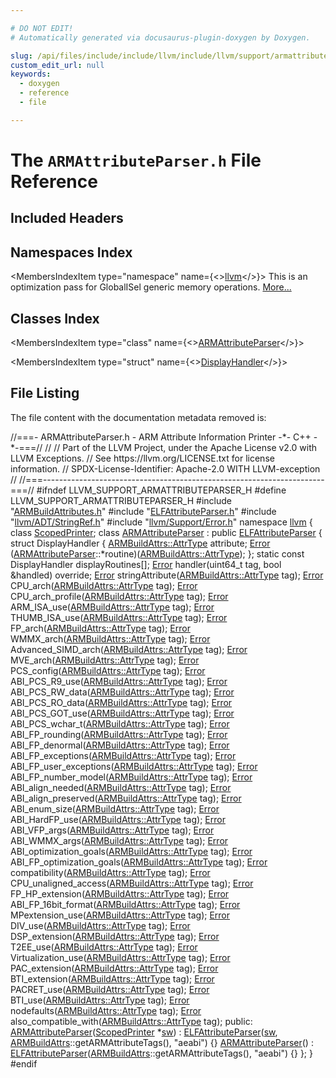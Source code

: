 ```yaml
---

# DO NOT EDIT!
# Automatically generated via docusaurus-plugin-doxygen by Doxygen.

slug: /api/files/include/include/llvm/include/llvm/support/armattributeparser-h
custom_edit_url: null
keywords:
  - doxygen
  - reference
  - file

---
```





# The `ARMAttributeParser.h` File Reference

<DoxygenPage pluginConfig={pluginConfig}>



## Included Headers

<IncludesList>
<IncludesListItem
  filePath="ARMBuildAttributes.h"
  permalink="/docs/api/files/include/include/llvm/include/llvm/support/armbuildattributes-h"
  isLocal="true" />
<IncludesListItem
  filePath="ELFAttributeParser.h"
  permalink="/docs/api/files/include/include/llvm/include/llvm/support/elfattributeparser-h"
  isLocal="true" />
<IncludesListItem
  filePath="llvm/ADT/StringRef.h"
  permalink="/docs/api/files/include/include/llvm/include/llvm/adt/stringref-h"
  isLocal="true" />
<IncludesListItem
  filePath="llvm/Support/Error.h"
  permalink="/docs/api/files/include/include/llvm/include/llvm/support/error-h"
  isLocal="true" />
</IncludesList>

## Namespaces Index

<MembersIndex>

<MembersIndexItem
  type="namespace"
  name={<><a href="/docs/api/namespaces/llvm">llvm</a></>}>
This is an optimization pass for GlobalISel generic memory operations. <a href="/docs/api/namespaces/llvm/#details">More...</a>
</MembersIndexItem>

</MembersIndex>

## Classes Index

<MembersIndex>

<MembersIndexItem
  type="class"
  name={<><a href="/docs/api/classes/llvm/armattributeparser">ARMAttributeParser</a></>}>
</MembersIndexItem>

<MembersIndexItem
  type="struct"
  name={<><a href="/docs/api/structs/llvm/armattributeparser/displayhandler">DisplayHandler</a></>}>
</MembersIndexItem>

</MembersIndex>


## File Listing

The file content with the documentation metadata removed is:

<ProgramListing>

<Link id="l00001" /><CodeLine lineNumber="1"><span class="doxyHighlightComment">//===- ARMAttributeParser.h - ARM Attribute Information Printer -&#42;- C++ -&#42;-===//</span></CodeLine>
<Link id="l00002" /><CodeLine lineNumber="2"><span class="doxyHighlightComment">//</span></CodeLine>
<Link id="l00003" /><CodeLine lineNumber="3"><span class="doxyHighlightComment">// Part of the LLVM Project, under the Apache License v2.0 with LLVM Exceptions.</span></CodeLine>
<Link id="l00004" /><CodeLine lineNumber="4"><span class="doxyHighlightComment">// See https://llvm.org/LICENSE.txt for license information.</span></CodeLine>
<Link id="l00005" /><CodeLine lineNumber="5"><span class="doxyHighlightComment">// SPDX-License-Identifier: Apache-2.0 WITH LLVM-exception</span></CodeLine>
<Link id="l00006" /><CodeLine lineNumber="6"><span class="doxyHighlightComment">//</span></CodeLine>
<Link id="l00007" /><CodeLine lineNumber="7"><span class="doxyHighlightComment">//===----------------------------------------------------------------------===//</span></CodeLine>
<Link id="l00008" /><CodeLine lineNumber="8"></CodeLine>
<Link id="l00009" /><CodeLine lineNumber="9"><span class="doxyHighlightPreprocessor">#ifndef LLVM&#95;SUPPORT&#95;ARMATTRIBUTEPARSER&#95;H</span></CodeLine>
<Link id="l00010" /><CodeLine lineNumber="10"><span class="doxyHighlightPreprocessor">#define LLVM&#95;SUPPORT&#95;ARMATTRIBUTEPARSER&#95;H</span></CodeLine>
<Link id="l00011" /><CodeLine lineNumber="11"></CodeLine>
<Link id="l00012" /><CodeLine lineNumber="12"><span class="doxyHighlightPreprocessor">#include &quot;<a href="/docs/api/files/include/include/llvm/include/llvm/support/armbuildattributes-h">ARMBuildAttributes.h</a>&quot;</span></CodeLine>
<Link id="l00013" /><CodeLine lineNumber="13"><span class="doxyHighlightPreprocessor">#include &quot;<a href="/docs/api/files/include/include/llvm/include/llvm/support/elfattributeparser-h">ELFAttributeParser.h</a>&quot;</span></CodeLine>
<Link id="l00014" /><CodeLine lineNumber="14"><span class="doxyHighlightPreprocessor">#include &quot;<a href="/docs/api/files/include/include/llvm/include/llvm/adt/stringref-h">llvm/ADT/StringRef.h</a>&quot;</span></CodeLine>
<Link id="l00015" /><CodeLine lineNumber="15"><span class="doxyHighlightPreprocessor">#include &quot;<a href="/docs/api/files/include/include/llvm/include/llvm/support/error-h">llvm/Support/Error.h</a>&quot;</span></CodeLine>
<Link id="l00016" /><CodeLine lineNumber="16"></CodeLine>
<Link id="l00017" /><CodeLine lineNumber="17"><span class="doxyHighlightKeyword">namespace </span><span class="doxyHighlight"><a href="/docs/api/namespaces/llvm">llvm</a> &#123;</span></CodeLine>
<Link id="l00018" /><CodeLine lineNumber="18"></CodeLine>
<Link id="l00019" /><CodeLine lineNumber="19"><span class="doxyHighlightKeyword">class </span><span class="doxyHighlight"><a href="/docs/api/classes/llvm/scopedprinter">ScopedPrinter</a>;</span></CodeLine>
<Link id="l00020" /><CodeLine lineNumber="20"></CodeLine>
<Link id="l00021" /><CodeLine lineNumber="21" lineLink="/docs/api/classes/llvm/armattributeparser"><span class="doxyHighlightKeyword">class </span><span class="doxyHighlight"><a href="/docs/api/classes/llvm/armattributeparser/#a545be58faa673963fbfc0e98bd0b35c4">ARMAttributeParser</a> : </span><span class="doxyHighlightKeyword">public</span><span class="doxyHighlight"> <a href="/docs/api/classes/llvm/elfattributeparser/#a4e104d3bf9f32e68ed3dacf1c6092931">ELFAttributeParser</a> &#123;</span></CodeLine>
<Link id="l00022" /><CodeLine lineNumber="22"><span class="doxyHighlight">  </span><span class="doxyHighlightKeyword">struct </span><span class="doxyHighlight">DisplayHandler &#123;</span></CodeLine>
<Link id="l00023" /><CodeLine lineNumber="23"><span class="doxyHighlight">    <a href="/docs/api/namespaces/llvm/armbuildattrs/#aea10ca6bf098a425d51ac7fe65d30ed6">ARMBuildAttrs::AttrType</a> attribute;</span></CodeLine>
<Link id="l00024" /><CodeLine lineNumber="24"><span class="doxyHighlight">    <a href="/docs/api/namespaces/llvm/#ac226f3d2b9ca090171a8e0a8cb92c343a902b0d55fddef6f8d651fe1035b7d4bd">Error</a> (<a href="/docs/api/classes/llvm/armattributeparser/#a545be58faa673963fbfc0e98bd0b35c4">ARMAttributeParser</a>::&#42;routine)(<a href="/docs/api/namespaces/llvm/armbuildattrs/#aea10ca6bf098a425d51ac7fe65d30ed6">ARMBuildAttrs::AttrType</a>);</span></CodeLine>
<Link id="l00025" /><CodeLine lineNumber="25"><span class="doxyHighlight">  &#125;;</span></CodeLine>
<Link id="l00026" /><CodeLine lineNumber="26"><span class="doxyHighlight">  </span><span class="doxyHighlightKeyword">static</span><span class="doxyHighlight"> </span><span class="doxyHighlightKeyword">const</span><span class="doxyHighlight"> DisplayHandler displayRoutines&#91;&#93;;</span></CodeLine>
<Link id="l00027" /><CodeLine lineNumber="27"></CodeLine>
<Link id="l00028" /><CodeLine lineNumber="28"><span class="doxyHighlight">  <a href="/docs/api/classes/llvm/error">Error</a> handler(uint64&#95;t tag, </span><span class="doxyHighlightKeywordType">bool</span><span class="doxyHighlight"> &amp;handled) </span><span class="doxyHighlightKeyword">override</span><span class="doxyHighlight">;</span></CodeLine>
<Link id="l00029" /><CodeLine lineNumber="29"></CodeLine>
<Link id="l00030" /><CodeLine lineNumber="30"><span class="doxyHighlight">  <a href="/docs/api/classes/llvm/error">Error</a> stringAttribute(<a href="/docs/api/namespaces/llvm/armbuildattrs/#aea10ca6bf098a425d51ac7fe65d30ed6">ARMBuildAttrs::AttrType</a> tag);</span></CodeLine>
<Link id="l00031" /><CodeLine lineNumber="31"></CodeLine>
<Link id="l00032" /><CodeLine lineNumber="32"><span class="doxyHighlight">  <a href="/docs/api/classes/llvm/error">Error</a> CPU&#95;arch(<a href="/docs/api/namespaces/llvm/armbuildattrs/#aea10ca6bf098a425d51ac7fe65d30ed6">ARMBuildAttrs::AttrType</a> tag);</span></CodeLine>
<Link id="l00033" /><CodeLine lineNumber="33"><span class="doxyHighlight">  <a href="/docs/api/classes/llvm/error">Error</a> CPU&#95;arch&#95;profile(<a href="/docs/api/namespaces/llvm/armbuildattrs/#aea10ca6bf098a425d51ac7fe65d30ed6">ARMBuildAttrs::AttrType</a> tag);</span></CodeLine>
<Link id="l00034" /><CodeLine lineNumber="34"><span class="doxyHighlight">  <a href="/docs/api/classes/llvm/error">Error</a> ARM&#95;ISA&#95;use(<a href="/docs/api/namespaces/llvm/armbuildattrs/#aea10ca6bf098a425d51ac7fe65d30ed6">ARMBuildAttrs::AttrType</a> tag);</span></CodeLine>
<Link id="l00035" /><CodeLine lineNumber="35"><span class="doxyHighlight">  <a href="/docs/api/classes/llvm/error">Error</a> THUMB&#95;ISA&#95;use(<a href="/docs/api/namespaces/llvm/armbuildattrs/#aea10ca6bf098a425d51ac7fe65d30ed6">ARMBuildAttrs::AttrType</a> tag);</span></CodeLine>
<Link id="l00036" /><CodeLine lineNumber="36"><span class="doxyHighlight">  <a href="/docs/api/classes/llvm/error">Error</a> FP&#95;arch(<a href="/docs/api/namespaces/llvm/armbuildattrs/#aea10ca6bf098a425d51ac7fe65d30ed6">ARMBuildAttrs::AttrType</a> tag);</span></CodeLine>
<Link id="l00037" /><CodeLine lineNumber="37"><span class="doxyHighlight">  <a href="/docs/api/classes/llvm/error">Error</a> WMMX&#95;arch(<a href="/docs/api/namespaces/llvm/armbuildattrs/#aea10ca6bf098a425d51ac7fe65d30ed6">ARMBuildAttrs::AttrType</a> tag);</span></CodeLine>
<Link id="l00038" /><CodeLine lineNumber="38"><span class="doxyHighlight">  <a href="/docs/api/classes/llvm/error">Error</a> Advanced&#95;SIMD&#95;arch(<a href="/docs/api/namespaces/llvm/armbuildattrs/#aea10ca6bf098a425d51ac7fe65d30ed6">ARMBuildAttrs::AttrType</a> tag);</span></CodeLine>
<Link id="l00039" /><CodeLine lineNumber="39"><span class="doxyHighlight">  <a href="/docs/api/classes/llvm/error">Error</a> MVE&#95;arch(<a href="/docs/api/namespaces/llvm/armbuildattrs/#aea10ca6bf098a425d51ac7fe65d30ed6">ARMBuildAttrs::AttrType</a> tag);</span></CodeLine>
<Link id="l00040" /><CodeLine lineNumber="40"><span class="doxyHighlight">  <a href="/docs/api/classes/llvm/error">Error</a> PCS&#95;config(<a href="/docs/api/namespaces/llvm/armbuildattrs/#aea10ca6bf098a425d51ac7fe65d30ed6">ARMBuildAttrs::AttrType</a> tag);</span></CodeLine>
<Link id="l00041" /><CodeLine lineNumber="41"><span class="doxyHighlight">  <a href="/docs/api/classes/llvm/error">Error</a> ABI&#95;PCS&#95;R9&#95;use(<a href="/docs/api/namespaces/llvm/armbuildattrs/#aea10ca6bf098a425d51ac7fe65d30ed6">ARMBuildAttrs::AttrType</a> tag);</span></CodeLine>
<Link id="l00042" /><CodeLine lineNumber="42"><span class="doxyHighlight">  <a href="/docs/api/classes/llvm/error">Error</a> ABI&#95;PCS&#95;RW&#95;data(<a href="/docs/api/namespaces/llvm/armbuildattrs/#aea10ca6bf098a425d51ac7fe65d30ed6">ARMBuildAttrs::AttrType</a> tag);</span></CodeLine>
<Link id="l00043" /><CodeLine lineNumber="43"><span class="doxyHighlight">  <a href="/docs/api/classes/llvm/error">Error</a> ABI&#95;PCS&#95;RO&#95;data(<a href="/docs/api/namespaces/llvm/armbuildattrs/#aea10ca6bf098a425d51ac7fe65d30ed6">ARMBuildAttrs::AttrType</a> tag);</span></CodeLine>
<Link id="l00044" /><CodeLine lineNumber="44"><span class="doxyHighlight">  <a href="/docs/api/classes/llvm/error">Error</a> ABI&#95;PCS&#95;GOT&#95;use(<a href="/docs/api/namespaces/llvm/armbuildattrs/#aea10ca6bf098a425d51ac7fe65d30ed6">ARMBuildAttrs::AttrType</a> tag);</span></CodeLine>
<Link id="l00045" /><CodeLine lineNumber="45"><span class="doxyHighlight">  <a href="/docs/api/classes/llvm/error">Error</a> ABI&#95;PCS&#95;wchar&#95;t(<a href="/docs/api/namespaces/llvm/armbuildattrs/#aea10ca6bf098a425d51ac7fe65d30ed6">ARMBuildAttrs::AttrType</a> tag);</span></CodeLine>
<Link id="l00046" /><CodeLine lineNumber="46"><span class="doxyHighlight">  <a href="/docs/api/classes/llvm/error">Error</a> ABI&#95;FP&#95;rounding(<a href="/docs/api/namespaces/llvm/armbuildattrs/#aea10ca6bf098a425d51ac7fe65d30ed6">ARMBuildAttrs::AttrType</a> tag);</span></CodeLine>
<Link id="l00047" /><CodeLine lineNumber="47"><span class="doxyHighlight">  <a href="/docs/api/classes/llvm/error">Error</a> ABI&#95;FP&#95;denormal(<a href="/docs/api/namespaces/llvm/armbuildattrs/#aea10ca6bf098a425d51ac7fe65d30ed6">ARMBuildAttrs::AttrType</a> tag);</span></CodeLine>
<Link id="l00048" /><CodeLine lineNumber="48"><span class="doxyHighlight">  <a href="/docs/api/classes/llvm/error">Error</a> ABI&#95;FP&#95;exceptions(<a href="/docs/api/namespaces/llvm/armbuildattrs/#aea10ca6bf098a425d51ac7fe65d30ed6">ARMBuildAttrs::AttrType</a> tag);</span></CodeLine>
<Link id="l00049" /><CodeLine lineNumber="49"><span class="doxyHighlight">  <a href="/docs/api/classes/llvm/error">Error</a> ABI&#95;FP&#95;user&#95;exceptions(<a href="/docs/api/namespaces/llvm/armbuildattrs/#aea10ca6bf098a425d51ac7fe65d30ed6">ARMBuildAttrs::AttrType</a> tag);</span></CodeLine>
<Link id="l00050" /><CodeLine lineNumber="50"><span class="doxyHighlight">  <a href="/docs/api/classes/llvm/error">Error</a> ABI&#95;FP&#95;number&#95;model(<a href="/docs/api/namespaces/llvm/armbuildattrs/#aea10ca6bf098a425d51ac7fe65d30ed6">ARMBuildAttrs::AttrType</a> tag);</span></CodeLine>
<Link id="l00051" /><CodeLine lineNumber="51"><span class="doxyHighlight">  <a href="/docs/api/classes/llvm/error">Error</a> ABI&#95;align&#95;needed(<a href="/docs/api/namespaces/llvm/armbuildattrs/#aea10ca6bf098a425d51ac7fe65d30ed6">ARMBuildAttrs::AttrType</a> tag);</span></CodeLine>
<Link id="l00052" /><CodeLine lineNumber="52"><span class="doxyHighlight">  <a href="/docs/api/classes/llvm/error">Error</a> ABI&#95;align&#95;preserved(<a href="/docs/api/namespaces/llvm/armbuildattrs/#aea10ca6bf098a425d51ac7fe65d30ed6">ARMBuildAttrs::AttrType</a> tag);</span></CodeLine>
<Link id="l00053" /><CodeLine lineNumber="53"><span class="doxyHighlight">  <a href="/docs/api/classes/llvm/error">Error</a> ABI&#95;enum&#95;size(<a href="/docs/api/namespaces/llvm/armbuildattrs/#aea10ca6bf098a425d51ac7fe65d30ed6">ARMBuildAttrs::AttrType</a> tag);</span></CodeLine>
<Link id="l00054" /><CodeLine lineNumber="54"><span class="doxyHighlight">  <a href="/docs/api/classes/llvm/error">Error</a> ABI&#95;HardFP&#95;use(<a href="/docs/api/namespaces/llvm/armbuildattrs/#aea10ca6bf098a425d51ac7fe65d30ed6">ARMBuildAttrs::AttrType</a> tag);</span></CodeLine>
<Link id="l00055" /><CodeLine lineNumber="55"><span class="doxyHighlight">  <a href="/docs/api/classes/llvm/error">Error</a> ABI&#95;VFP&#95;args(<a href="/docs/api/namespaces/llvm/armbuildattrs/#aea10ca6bf098a425d51ac7fe65d30ed6">ARMBuildAttrs::AttrType</a> tag);</span></CodeLine>
<Link id="l00056" /><CodeLine lineNumber="56"><span class="doxyHighlight">  <a href="/docs/api/classes/llvm/error">Error</a> ABI&#95;WMMX&#95;args(<a href="/docs/api/namespaces/llvm/armbuildattrs/#aea10ca6bf098a425d51ac7fe65d30ed6">ARMBuildAttrs::AttrType</a> tag);</span></CodeLine>
<Link id="l00057" /><CodeLine lineNumber="57"><span class="doxyHighlight">  <a href="/docs/api/classes/llvm/error">Error</a> ABI&#95;optimization&#95;goals(<a href="/docs/api/namespaces/llvm/armbuildattrs/#aea10ca6bf098a425d51ac7fe65d30ed6">ARMBuildAttrs::AttrType</a> tag);</span></CodeLine>
<Link id="l00058" /><CodeLine lineNumber="58"><span class="doxyHighlight">  <a href="/docs/api/classes/llvm/error">Error</a> ABI&#95;FP&#95;optimization&#95;goals(<a href="/docs/api/namespaces/llvm/armbuildattrs/#aea10ca6bf098a425d51ac7fe65d30ed6">ARMBuildAttrs::AttrType</a> tag);</span></CodeLine>
<Link id="l00059" /><CodeLine lineNumber="59"><span class="doxyHighlight">  <a href="/docs/api/classes/llvm/error">Error</a> compatibility(<a href="/docs/api/namespaces/llvm/armbuildattrs/#aea10ca6bf098a425d51ac7fe65d30ed6">ARMBuildAttrs::AttrType</a> tag);</span></CodeLine>
<Link id="l00060" /><CodeLine lineNumber="60"><span class="doxyHighlight">  <a href="/docs/api/classes/llvm/error">Error</a> CPU&#95;unaligned&#95;access(<a href="/docs/api/namespaces/llvm/armbuildattrs/#aea10ca6bf098a425d51ac7fe65d30ed6">ARMBuildAttrs::AttrType</a> tag);</span></CodeLine>
<Link id="l00061" /><CodeLine lineNumber="61"><span class="doxyHighlight">  <a href="/docs/api/classes/llvm/error">Error</a> FP&#95;HP&#95;extension(<a href="/docs/api/namespaces/llvm/armbuildattrs/#aea10ca6bf098a425d51ac7fe65d30ed6">ARMBuildAttrs::AttrType</a> tag);</span></CodeLine>
<Link id="l00062" /><CodeLine lineNumber="62"><span class="doxyHighlight">  <a href="/docs/api/classes/llvm/error">Error</a> ABI&#95;FP&#95;16bit&#95;format(<a href="/docs/api/namespaces/llvm/armbuildattrs/#aea10ca6bf098a425d51ac7fe65d30ed6">ARMBuildAttrs::AttrType</a> tag);</span></CodeLine>
<Link id="l00063" /><CodeLine lineNumber="63"><span class="doxyHighlight">  <a href="/docs/api/classes/llvm/error">Error</a> MPextension&#95;use(<a href="/docs/api/namespaces/llvm/armbuildattrs/#aea10ca6bf098a425d51ac7fe65d30ed6">ARMBuildAttrs::AttrType</a> tag);</span></CodeLine>
<Link id="l00064" /><CodeLine lineNumber="64"><span class="doxyHighlight">  <a href="/docs/api/classes/llvm/error">Error</a> DIV&#95;use(<a href="/docs/api/namespaces/llvm/armbuildattrs/#aea10ca6bf098a425d51ac7fe65d30ed6">ARMBuildAttrs::AttrType</a> tag);</span></CodeLine>
<Link id="l00065" /><CodeLine lineNumber="65"><span class="doxyHighlight">  <a href="/docs/api/classes/llvm/error">Error</a> DSP&#95;extension(<a href="/docs/api/namespaces/llvm/armbuildattrs/#aea10ca6bf098a425d51ac7fe65d30ed6">ARMBuildAttrs::AttrType</a> tag);</span></CodeLine>
<Link id="l00066" /><CodeLine lineNumber="66"><span class="doxyHighlight">  <a href="/docs/api/classes/llvm/error">Error</a> T2EE&#95;use(<a href="/docs/api/namespaces/llvm/armbuildattrs/#aea10ca6bf098a425d51ac7fe65d30ed6">ARMBuildAttrs::AttrType</a> tag);</span></CodeLine>
<Link id="l00067" /><CodeLine lineNumber="67"><span class="doxyHighlight">  <a href="/docs/api/classes/llvm/error">Error</a> Virtualization&#95;use(<a href="/docs/api/namespaces/llvm/armbuildattrs/#aea10ca6bf098a425d51ac7fe65d30ed6">ARMBuildAttrs::AttrType</a> tag);</span></CodeLine>
<Link id="l00068" /><CodeLine lineNumber="68"><span class="doxyHighlight">  <a href="/docs/api/classes/llvm/error">Error</a> PAC&#95;extension(<a href="/docs/api/namespaces/llvm/armbuildattrs/#aea10ca6bf098a425d51ac7fe65d30ed6">ARMBuildAttrs::AttrType</a> tag);</span></CodeLine>
<Link id="l00069" /><CodeLine lineNumber="69"><span class="doxyHighlight">  <a href="/docs/api/classes/llvm/error">Error</a> BTI&#95;extension(<a href="/docs/api/namespaces/llvm/armbuildattrs/#aea10ca6bf098a425d51ac7fe65d30ed6">ARMBuildAttrs::AttrType</a> tag);</span></CodeLine>
<Link id="l00070" /><CodeLine lineNumber="70"><span class="doxyHighlight">  <a href="/docs/api/classes/llvm/error">Error</a> PACRET&#95;use(<a href="/docs/api/namespaces/llvm/armbuildattrs/#aea10ca6bf098a425d51ac7fe65d30ed6">ARMBuildAttrs::AttrType</a> tag);</span></CodeLine>
<Link id="l00071" /><CodeLine lineNumber="71"><span class="doxyHighlight">  <a href="/docs/api/classes/llvm/error">Error</a> BTI&#95;use(<a href="/docs/api/namespaces/llvm/armbuildattrs/#aea10ca6bf098a425d51ac7fe65d30ed6">ARMBuildAttrs::AttrType</a> tag);</span></CodeLine>
<Link id="l00072" /><CodeLine lineNumber="72"><span class="doxyHighlight">  <a href="/docs/api/classes/llvm/error">Error</a> nodefaults(<a href="/docs/api/namespaces/llvm/armbuildattrs/#aea10ca6bf098a425d51ac7fe65d30ed6">ARMBuildAttrs::AttrType</a> tag);</span></CodeLine>
<Link id="l00073" /><CodeLine lineNumber="73"><span class="doxyHighlight">  <a href="/docs/api/classes/llvm/error">Error</a> also&#95;compatible&#95;with(<a href="/docs/api/namespaces/llvm/armbuildattrs/#aea10ca6bf098a425d51ac7fe65d30ed6">ARMBuildAttrs::AttrType</a> tag);</span></CodeLine>
<Link id="l00074" /><CodeLine lineNumber="74"></CodeLine>
<Link id="l00075" /><CodeLine lineNumber="75"><span class="doxyHighlightKeyword">public</span><span class="doxyHighlight">:</span></CodeLine>
<Link id="l00076" /><CodeLine lineNumber="76" lineLink="/docs/api/classes/llvm/armattributeparser/#a545be58faa673963fbfc0e98bd0b35c4"><span class="doxyHighlight">  <a href="/docs/api/classes/llvm/armattributeparser/#a545be58faa673963fbfc0e98bd0b35c4">ARMAttributeParser</a>(<a href="/docs/api/classes/llvm/scopedprinter">ScopedPrinter</a> &#42;<a href="/docs/api/classes/llvm/elfattributeparser/#a967d07f3cace8ee5af66bff6585e03e7">sw</a>)</span></CodeLine>
<Link id="l00077" /><CodeLine lineNumber="77"><span class="doxyHighlight">      : <a href="/docs/api/classes/llvm/elfattributeparser/#a4e104d3bf9f32e68ed3dacf1c6092931">ELFAttributeParser</a>(<a href="/docs/api/classes/llvm/elfattributeparser/#a967d07f3cace8ee5af66bff6585e03e7">sw</a>, <a href="/docs/api/namespaces/llvm/armbuildattrs">ARMBuildAttrs</a>::getARMAttributeTags(), </span><span class="doxyHighlightStringLiteral">&quot;aeabi&quot;</span><span class="doxyHighlight">) &#123;&#125;</span></CodeLine>
<Link id="l00078" /><CodeLine lineNumber="78" lineLink="/docs/api/classes/llvm/armattributeparser/#a498c870c5a55dfc5aa1c12cbafab18b8"><span class="doxyHighlight">  <a href="/docs/api/classes/llvm/armattributeparser/#a498c870c5a55dfc5aa1c12cbafab18b8">ARMAttributeParser</a>()</span></CodeLine>
<Link id="l00079" /><CodeLine lineNumber="79"><span class="doxyHighlight">      : <a href="/docs/api/classes/llvm/elfattributeparser/#a4e104d3bf9f32e68ed3dacf1c6092931">ELFAttributeParser</a>(<a href="/docs/api/namespaces/llvm/armbuildattrs">ARMBuildAttrs</a>::getARMAttributeTags(), </span><span class="doxyHighlightStringLiteral">&quot;aeabi&quot;</span><span class="doxyHighlight">) &#123;&#125;</span></CodeLine>
<Link id="l00080" /><CodeLine lineNumber="80"><span class="doxyHighlight">&#125;;</span></CodeLine>
<Link id="l00081" /><CodeLine lineNumber="81"><span class="doxyHighlight">&#125;</span></CodeLine>
<Link id="l00082" /><CodeLine lineNumber="82"></CodeLine>
<Link id="l00083" /><CodeLine lineNumber="83"><span class="doxyHighlightPreprocessor">#endif</span></CodeLine>

</ProgramListing>


</DoxygenPage>
